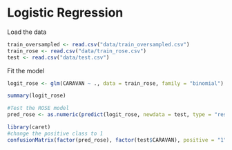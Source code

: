 # Logistic Regression

Load the data 
```r
train_oversampled <- read.csv("data/train_oversampled.csv")
train_rose <- read.csv("data/train_rose.csv")
test <- read.csv("data/test.csv")
```

Fit the model
```r
logit_rose <- glm(CARAVAN ~ ., data = train_rose, family = "binomial")
```


```r
summary(logit_rose)
```

```r
#Test the ROSE model
pred_rose <- as.numeric(predict(logit_rose, newdata = test, type = "response") > 0.5)
```

```r
library(caret)
#change the positive class to 1
confusionMatrix(factor(pred_rose), factor(test$CARAVAN), positive = "1")
```

```r
```
